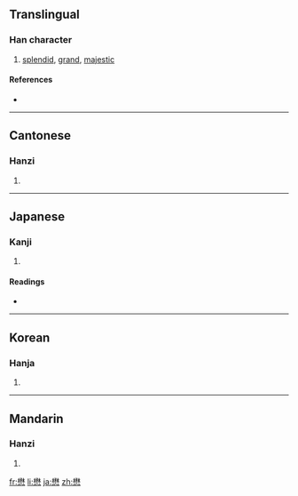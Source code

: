 ==Translingual==

===Han character===
{{Han char|rn=61|rad=心|as=13|sn=17|four=4433<sub>9</sub>|canj=木木心 (DDP)}}

# [[splendid]], [[grand]], [[majestic]]

====References====
* {{Han ref|kx=0405.240|dkj=11333|dj=0746.050|hdz=42358.020|uh=61CB|ud=25035|bh=C0B7|bd=49335}}

----

==Cantonese==

===Hanzi===
{{yue-hanzi|jyut=|y=mau6}}

# {{defn|Cantonese}}

----

==Japanese==

===Kanji===
{{ja-kanji|grade=|rs=心13}}

# {{defn|Japanese}}

====Readings====
* {{ja-readings|on=[[ぼう]] (bō)|kun=[[つとめる]] (tsutomeru)}}

----

==Korean==

===Hanja===
{{ko-hanja|hangeul=무|eumhun=|rv=mu|mr=mu|y=mu}}

# {{defn|Korean}}

----

==Mandarin==

===Hanzi===
{{cmn-hanzi|pin=[[mào]] ([[mao4]])|wg=mao<sup>4</sup>}}

# {{defn|Mandarin}}

[[fr:懋]]
[[li:懋]]
[[ja:懋]]
[[zh:懋]]